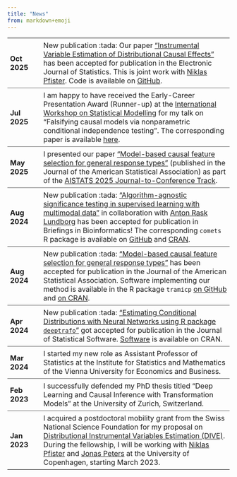 ```yaml
---
title: "News"
from: markdown+emoji
---
```


<style>
  table {
    border-collapse: collapse; /* avoids double borders */
    width: 100%;
  }
  td {
    border-bottom: 1px solid #595959; /* horizontal lines */
    padding: 6px;
    vertical-align: mid;
  }
  td:first-child {
    border-left: none; /* no extra line at far left */
    font-weight: bold;
    width: 15%; /* optional: controls first column width */
  }
  tr:last-child td {
    border-bottom: none; /* remove last horizontal line */
  }
</style>

<table>
<tr>
    <td>
**Oct 2025**
    </td>
    <td>
      New publication :tada: Our paper ["Instrumental Variable Estimation of
      Distributional Causal Effects"](https://doi.org/10.1214/25-EJS2460) has
      been accepted for publication in the Electronic Journal of Statistics.
      This is joint work with [Niklas Pfister](https://niklaspfister.github.io).
      Code is available on [GitHub](https://github.com/LucasKook/dive.git).
    </td>
</tr>
<tr>
    <td>
**Jul 2025**
    </td>
    <td>
      I am happy to have received the Early-Career Presentation Award
      (Runner-up) at the [International Workshop on Statistical
      Modelling](https://iwsm2025.ie/) for my talk on "Falsifying causal models
      via nonparametric conditional independence testing". The corresponding
      paper is available [here](./papers/kook-iwsm-2025.pdf).
    </td>
</tr>
<tr>
    <td>
**May 2025**
    </td>
    <td>
      I presented our paper ["Model-based causal feature selection for general
      response types"](https://doi.org/10.1080/01621459.2024.2395588)
      (published in the Journal of the American Statistical Association) as
      part of the [AISTATS 2025 Journal-to-Conference
      Track](https://aistats.org/aistats2025/journal-track.html).
    </td>
</tr>
<tr>
    <td>
**Aug 2024**
    </td>
    <td>
New publication :tada: ["Algorithm-agnostic significance testing in supervised
learning with multimodal data"](https://doi.org/10.1093/bib/bbae475) in
collaboration with [Anton Rask Lundborg](https://www.arlundborg.com) has been
accepted for publication in Briefings in Bioinformatics! The
corresponding `comets` R package is available on
[GitHub](https://github.com/LucasKook/comets.git) and
[CRAN](https://CRAN.R-project.org/package=comets).
    </td>
</tr>
<tr>
    <td>
**Aug 2024**
    </td>
    <td>
      New publication :tada: ["Model-based causal feature selection for general
      response types"](https://doi.org/10.1080/01621459.2024.2395588) has been
      accepted for publication in the Journal of the American Statistical
      Association. Software implementing our method is available in the R
      package `tramicp` [on GitHub](https://github.com/LucasKook/tramicp) and
      [on CRAN](https://CRAN.R-project.org/package=tramicp).
    </td>
</tr>
<tr>
    <td>
**Apr 2024**
    </td>
    <td>
New publication :tada: ["Estimating Conditional Distributions with Neural Networks
using R package `deeptrafo`"](https://doi.org/https://doi.org/10.18637/jss.v111.i10) got
accepted for publication in the Journal of Statistical Software.
[Software](https://CRAN.R-project.org/package=deeptrafo) is available on CRAN.
    </td>
</tr>
<tr>
    <td>
**Mar 2024**
    </td>
    <td>
I started my new role as Assistant Professor of Statistics at the Institute for
      Statistics and Mathematics of the Vienna University for Economics and
      Business.
    </td>
</tr>
<tr>
    <td>
**Feb 2023**
    </td>
    <td>
I successfully defended my PhD thesis titled "Deep Learning and Causal Inference
with Transformation Models" at the University of Zurich, Switzerland.
    </td>
</tr>
<tr>
    <td>
    **Jan 2023**
    </td>
    <td>
    I acquired a postdoctoral mobility grant from the Swiss National Science
Foundation for my proposal on [Distributional Instrumental Variables Estimation
(DIVE)](https://data.snf.ch/grants/grant/214457). During the fellowship, I will
be working with [Niklas Pfister](https://niklaspfister.github.io/) and [Jonas
Peters](https://people.math.ethz.ch/~jopeters/) at the University of Copenhagen,
starting March 2023. </td>
</tr>
</table>
